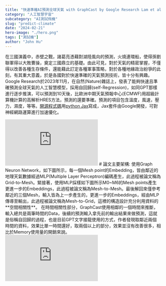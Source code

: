 ```yaml
---
title: "快速準確AI預測全球天氣 with GraphCast by Google Research Lam et al."
category: "人工智慧宇宙"
subcategory: "AI測試飛機"
slug: "predict-climate"
date: "2024-02-21"
hero-image: "./hero.png"
tags: ["測試機"]
author: "John Hu"
---
```


在三國演義中，赤壁之戰，諸葛亮憑藉對湖陸風向的預測，火燒連環船，使得孫劉聯軍得以大敗曹操，奠定三國鼎立的基礎。由此可見，對於天氣的精密掌握，不僅得以改善各種生存條件，還能藉此訂定各種軍事策略，對於各種地緣政治紛爭的此刻，有其重大意義，於是各國對於快速準確的天氣預測技術，皆十分有興趣。
Google Research於2023年11月，在自然(Nature)雜誌上，發表了能夠快速且準確預測全球天氣的人工智慧模型，採用自回歸(self-Regression)，如同GPT那樣進行逐步推演，可以預測到10天後，比歐洲中期天氣預報中心(ECMWF)用超級計算機計算的高解析HRES方法，預測的還要準確。預測的項目包含溫度，風速，壓力，濕度，等等。[開源程式碼](https://github.com/google-deepmind/graphcast)用[python Jax](https://github.com/google/jax)寫成，Jax套件由Google開發，可對神經網路運算進行加速優化。
<iframe src="https://www.youtube.com/embed/Q6fOlW-Y_Ss?si=n7l1MoKVpJyvs06-" title="YouTube video player" frameborder="0" allow="accelerometer; autoplay; clipboard-write; encrypted-media; gyroscope; picture-in-picture; web-share" referrerpolicy="strict-origin-when-cross-origin" allowfullscreen="true"></iframe>
# 論文主要架構:
使用Graph Neuron Network，如下圖所示，每一個Mesh point的Embedding，皆由鄰近的地理天氣數據經過MLP(Multiple Layer Perceptron)編碼產生，此過程被論文稱為Grid-to-Mesh。緊接著，使用MLP採樣如下圖所示M0~M6的Mesh points產生更進一步的Embeddings，此過程被論文稱為Mesh-to-Mesh。最後解回來僅參考鄰近的三個Mesh，輸入皆為上一步產生的，更進一步的Embeddings，經由MLP傳導至輸出，此過程被論文稱為Mesh-to-Grid，這裡的構造設計充分利用資料的**空間相關性**。
在時間相關性部分，GraphCast使用相鄰的一個時間來推斷，輸入總共是兩筆時間的Data，後續的預測輸入拿先前的輸出結果來做預測，這就是俗稱自回歸的過程，也是目前GPT文字接龍使用的方式，作者發現取鄰近兩個時間的資料，效果比單一時間還好，取兩個以上的部分，效果並沒有改善很多，相比於Memory使用量的開銷來說。
<iframe src="https://www.youtube.com/embed/8MaCTDkoVd8?si=fpPMyEXhOOnacXIb" title="YouTube video player" frameborder="0" allow="accelerometer; autoplay; clipboard-write; encrypted-media; gyroscope; picture-in-picture; web-share" referrerpolicy="strict-origin-when-cross-origin" allowfullscreen></iframe>